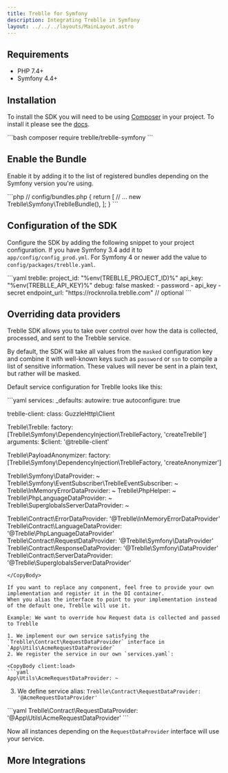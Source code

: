 ```yaml
---
title: Treblle for Symfony
description: Integrating Treblle in Symfony
layout: ../../../layouts/MainLayout.astro
---
```



## Requirements

- PHP 7.4+
- Symfony 4.4+

## Installation

To install the SDK you will need to be using [Composer](https://getcomposer.org)
in your project. To install it please see the [docs](https://getcomposer.org/download).

<CopyBody client:load>
  ```bash composer require treblle/treblle-symfony ```
</CopyBody>

## Enable the Bundle

Enable it by adding it to the list of registered bundles depending on the Symfony version you're using.

<CopyBody client:load>
```php
// config/bundles.php
{
    return [
        // ...
        new Treblle\Symfony\TreblleBundle(),
    ];
}
```
</CopyBody>

## Configuration of the SDK

Configure the SDK by adding the following snippet to your project configuration. If you have Symfony 3.4 add it
to `app/config/config_prod.yml`. For Symfony 4 or newer add the value to `config/packages/treblle.yaml`.

<CopyBody client:load>
  ```yaml treblle: project_id: "%env(TREBLLE_PROJECT_ID)%" api_key:
  "%env(TREBLLE_API_KEY)%" debug: false masked: - password - api_key - secret
  endpoint_url: "https://rocknrolla.treblle.com" // optional ```
</CopyBody>

## Overriding data providers

Treblle SDK allows you to take over control over how the data is collected, processed, and sent to the Trebble service.

By default, the SDK will take all values from the `masked` configuration key and combine it with well-known keys such as
`password` or `ssn` to compile a list of sensitive information. These values will never be sent in a plain text, but
rather will be masked.

Default service configuration for Treblle looks like this:

<CopyBody client:load>
```yaml
services:
  _defaults:
    autowire: true
    autoconfigure: true

treblle-client:
class: GuzzleHttp\Client

Treblle\Treblle:
factory:
[Treblle\Symfony\DependencyInjection\TreblleFactory, 'createTreblle']
arguments:
$client: '@treblle-client'

Treblle\PayloadAnonymizer:
factory:
[Treblle\Symfony\DependencyInjection\TreblleFactory, 'createAnonymizer']

Treblle\Symfony\DataProvider: ~
Treblle\Symfony\EventSubscriber\TreblleEventSubscriber: ~
Treblle\InMemoryErrorDataProvider: ~
Treblle\PhpHelper: ~
Treblle\PhpLanguageDataProvider: ~
Treblle\SuperglobalsServerDataProvider: ~

Treblle\Contract\ErrorDataProvider: '@Treblle\InMemoryErrorDataProvider'
Treblle\Contract\LanguageDataProvider: '@Treblle\PhpLanguageDataProvider'
Treblle\Contract\RequestDataProvider: '@Treblle\Symfony\DataProvider'
Treblle\Contract\ResponseDataProvider: '@Treblle\Symfony\DataProvider'
Treblle\Contract\ServerDataProvider: '@Treblle\SuperglobalsServerDataProvider'

````
</CopyBody>

If you want to replace any component, feel free to provide your own implementation and register it in the DI container.
When you alias the interface to point to your implementation instead of the default one, Treblle will use it.

Example: We want to override how Request data is collected and passed to Treblle

1. We implement our own service satisfying the `Treblle\Contract\RequestDataProvider` interface in `App\Utils\AcmeRequestDataProvider`
2. We register the service in our own `services.yaml`:

<CopyBody client:load>
```yaml
App\Utils\AcmeRequestDataProvider: ~
````

</CopyBody>

3. We define service alias: `Treblle\Contract\RequestDataProvider: '@AcmeRequestDataProvider'`

<CopyBody client:load>
  ```yaml Treblle\Contract\RequestDataProvider:
  '@App\Utils\AcmeRequestDataProvider' ```
</CopyBody>

Now all instances depending on the `RequestDataProvider` interface will use your service.

## More Integrations

<TreblleIntegrations />
